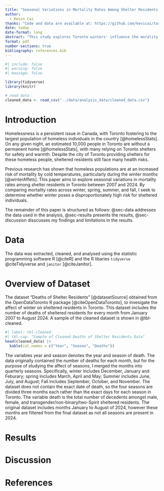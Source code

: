 ```yaml
---
title: "Seasonal Variations in Mortality Rates Among Shelter Residents in Toronto: Is Winter the Deadliest Season?"
author: 
  - Kevin Cai
thanks: "Code and data are available at: https://github.com/kevicai/toronto-sheltered-residents-deaths-analysis"
date: today
date-format: long
abstract: "This study explores Toronto winters' influence the morality rates among sheltered residents, utilizing data from 2007-2023. I explore on how cold weather impacts those in shelters by drawing upon previous research that highlights increased risks for homeless populations during colder months. I find that mortality rates in spring, summer, and fall are similar, while winter shows a slight increase compared to the other seasons. This finding suggests while homeless shelters do help to lower the risk of death in winter, further meaures should be taken to protect sheltered individuals against cold weather."
format: pdf
number-sections: true
bibliography: references.bib
---
```


```r
#| include: false
#| warning: false
#| message: false

library(tidyverse)
library(knitr)

# read data
cleaned_data <- read_csv("../data/analysis_data/cleaned_data.csv")
```

# Introduction

Homelessness is a persistent issue in Canada, with Toronto fostering to the largest population of homeless individuals in the country [@homelessStats]. On any given night, an estimated 10,000 people in Toronto are without a permanent home [@homelessStats], with many relying on Toronto shelters for safety and warmth. Despite the city of Toronto providing shelters for these homeless people, sheltered residents still face many health risks. 

Previous research has shown that homeless populations are at an increased risk of mortality by cold temperatures, particularly during the winter months [@winterAffets]. This paper aims to explore seasonal variations in mortality rates among shelter residents in Toronto between 2007 and 2024. By comparing mortality rates across winter, spring, summer, and fall, I seek to determine whether winter poses a disproportionately high risk for sheltered individuals. 

The remainder of this paper is structured as follows: @sec-data addresses the data used in the analysis, @sec-results presents the results, @sec-discussion disscusses my findings and limitations in the results.

# Data {#sec-data}

The data was extracted, cleaned, and analysed using the statistic programming software R [@citeR] and the R libaries `tidyverse` @citeTidyverse and `janitor` [@citeJanitor]. 

# Overview of Dataset
The dataset "Deaths of Shelter Residents" [@datasetSource] obtained from the OpenDataToronto R package [@citeOpenDataToronto], to invesigate the affect of winter on sheltered residents in Toronto. This dataset includes the number of deaths of sheltered residents for every month from January 2007 to August 2024. A sample of the cleaned dataset is shown in @tbl-cleaned. 

```r
#| label: tbl-cleaned
#| tbl-cap: "Sample of Cleaned Deaths of Shelter Residents Data"
head(cleaned_data) |>
  kable(col.names = c("Year", "Season", "Deaths"))
```

The variables year and season denotes the year and season of death. The data originally contained the number of deaths for each month, but for the purpose of studying the affect of seasons, I merged the months into quarterly seasons. Specifically, winter includes December, January and Feburary; spring includes March, April and May; Summer includes June, July, and August; Fall includes September, October, and November. The dataset does not contain the exact date of death, so the four seasons are divided three months each rather than the exact days for each season in Toronto. The variable death is the total number of decedents amongst male, female, and transgender/non-binary/two-Spirit sheltered residents. The original dataset includes months January to August of 2024, however these months are filtered from the final dataset as not all seasons are present in 2024. 

# Results {#sec-results}

# Discussion {#sec-discussion}

# References


